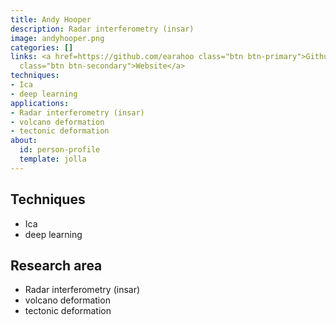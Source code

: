 ```yaml
---
title: Andy Hooper
description: Radar interferometry (insar)
image: andyhooper.png
categories: []
links: <a href=https://github.com/earahoo class="btn btn-primary">Github</a><a href=https://environment.leeds.ac.uk/staff/1334/professor-andy-hooper
  class="btn btn-secondary">Website</a>
techniques:
- Ica
- deep learning
applications:
- Radar interferometry (insar)
- volcano deformation
- tectonic deformation
about:
  id: person-profile
  template: jolla
---
```

   
:::{#person-profile}
:::
   
##
## Techniques
   
- Ica
- deep learning
   
##
## Research area
   
- Radar interferometry (insar)
- volcano deformation
- tectonic deformation
